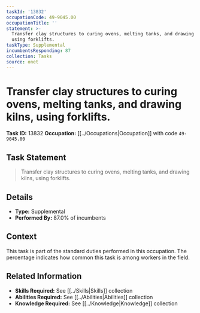 ```yaml
---
taskId: '13832'
occupationCode: 49-9045.00
occupationTitle: ''
statement: >-
  Transfer clay structures to curing ovens, melting tanks, and drawing kilns,
  using forklifts.
taskType: Supplemental
incumbentsResponding: 87
collection: Tasks
source: onet
---
```

# Transfer clay structures to curing ovens, melting tanks, and drawing kilns, using forklifts.

**Task ID:** 13832
**Occupation:** [[../Occupations|Occupation]] with code `49-9045.00`

## Task Statement

> Transfer clay structures to curing ovens, melting tanks, and drawing kilns, using forklifts.

## Details

- **Type:** Supplemental
- **Performed By:** 87.0% of incumbents

## Context

This task is part of the standard duties performed in this occupation. The percentage indicates how common this task is among workers in the field.

## Related Information

- **Skills Required:** See [[../Skills|Skills]] collection
- **Abilities Required:** See [[../Abilities|Abilities]] collection
- **Knowledge Required:** See [[../Knowledge|Knowledge]] collection
